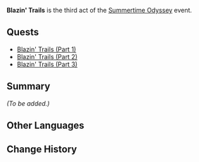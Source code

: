 {{Act Infobox
|image          = <!-- Blazin' Trails.png -->
|type           = Story
|event_name     = Summertime Odyssey
|act            = III
|actType        = None
|prev           = As the Courtyard in Spring Once Appeared
|next           = Immernachtreich Apokalypse 
}}
'''Blazin' Trails''' is the third act of the [[Summertime Odyssey]] event.

==Quests==
* [[Blazin' Trails (Part 1)]]
* [[Blazin' Trails (Part 2)]]
* [[Blazin' Trails (Part 3)]]

==Summary==
''(To be added.)''

==Other Languages==
{{Other Languages
|en      = Blazin' Trails
|zhs     = 烈火踏歌行
|zhs_rm  = Lièhuǒ Tàgē-xíng
|zht     = 烈火踏歌行
|zht_rm  = Lièhuǒ Tàgē-xíng
|zh_tl   = Blazing Trails of Round Dance
|ja      = 烈炎踏歌行
|ja_rm   = Retsuen Toukakou{{assumed}}
|ja_tl   = Blazing Trails of Round Dance{{Sino|ja}}
|zhja_note = {{Lang|mini=1|zh=踏歌|zh_rm=tàgē|zh_lit=Tap dancing and singing}} is a literary term for {{w|round dance}}.
|ko      = 뜨거운 노래의 길
|ko_rm   = Tteugeoun Norae-ui Gil
|ko_tl   = Passionate Road of Songs
|es      = Canción ardiente
|es_tl   = Blazing Song
|fr      = Chanson endiablée
|fr_tl   = Wild Song
|ru      = Пламенная песнь
|ru_tl   = 
|th      = ขับขานบทเพลงที่แผดเผา
|th_rm   = 
|th_tl   = 
|vi      = Hành Trình Lửa Và Nhạc
|vi_tl   = 
|de      = Flammende Pfade
|de_tl   = Flaming Paths
|id      = Jalan yang Membara
|id_tl   = The Burning Road
|pt      = Caminhada Dançante Pelo Fogo Ardente
|pt_tl   = 
}}

==Change History==
{{Change History|2.8}}